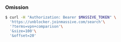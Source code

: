 ### Omission

```bash
$ curl -H "Authorization: Bearer $MASSIVE_TOKEN" \
  'https://unblocker.joinmassive.com/search'\
  '?terms=vpn+comparison'\
  '&size=100'\
  '&offset=20'
```
